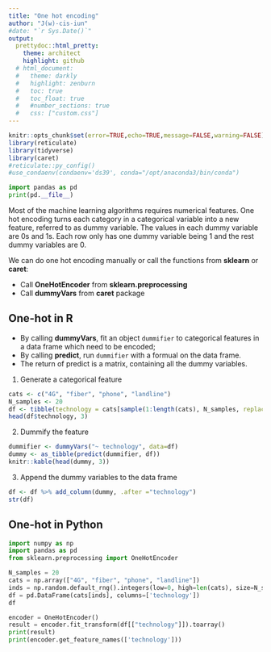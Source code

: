 ---
title: "One hot encoding"
author: "J(w)-cis-iun"
#date: "`r Sys.Date()`"
output:
  prettydoc::html_pretty:
    theme: architect
    highlight: github
  # html_document:
  #   theme: darkly
  #   highlight: zenburn
  #   toc: true
  #   toc_float: true
  #   #number_sections: true
  #   css: ["custom.css"]
---
```{r setup, include=FALSE}
knitr::opts_chunk$set(error=TRUE,echo=TRUE,message=FALSE,warning=FALSE)
library(reticulate)
library(tidyverse)
library(caret)
#reticulate::py_config()
#use_condaenv(condaenv='ds39', conda="/opt/anaconda3/bin/conda")
```

```{python include=FALSE,eval=FALSE}
import pandas as pd
print(pd.__file__)
```


Most of the machine learning algorithms requires numerical features. One hot encoding turns each category in a categorical variable into a new feature, referred to as dummy variable. The values in each dummy variable are 0s and 1s. Each row only has one dummy variable being $1$ and the rest dummy variables are $0$. 

We can do one hot encoding manually or call the functions from **sklearn** or **caret**:

- Call **OneHotEncoder** from **sklearn.preprocessing**
- Call **dummyVars** from **caret** package

## One-hot in R

- By calling **dummyVars**, fit an object `dummifier` to categorical features in a data frame which need to be encoded;
- By calling **predict**, run `dummifier` with a formual on the data frame.
- The return of predict is a matrix, containing all the dummy variables.

1. Generate a categorical feature
```{r}
cats <- c("4G", "fiber", "phone", "landline")
N_samples <- 20
df <- tibble(technology = cats[sample(1:length(cats), N_samples, replace=TRUE)])
head(df$technology, 3)
```
2. Dummify the feature
```{r echo=TRUE}
dummifier <- dummyVars("~ technology", data=df)
dummy <- as_tibble(predict(dummifier, df))
knitr::kable(head(dummy, 3))
```

3. Append the dummy variables to the data frame
```{r echo=TRUE}
df <- df %>% add_column(dummy, .after ="technology") 
str(df)  
```

## One-hot in Python
```{python}
import numpy as np
import pandas as pd
from sklearn.preprocessing import OneHotEncoder
```
```{python}
N_samples = 20
cats = np.array(["4G", "fiber", "phone", "landline"])
inds = np.random.default_rng().integers(low=0, high=len(cats), size=N_samples)
df = pd.DataFrame(cats[inds], columns=['technology'])
df
```
```{python}
encoder = OneHotEncoder()
result = encoder.fit_transform(df[["technology"]]).toarray()
print(result)
print(encoder.get_feature_names(['technology']))
```


